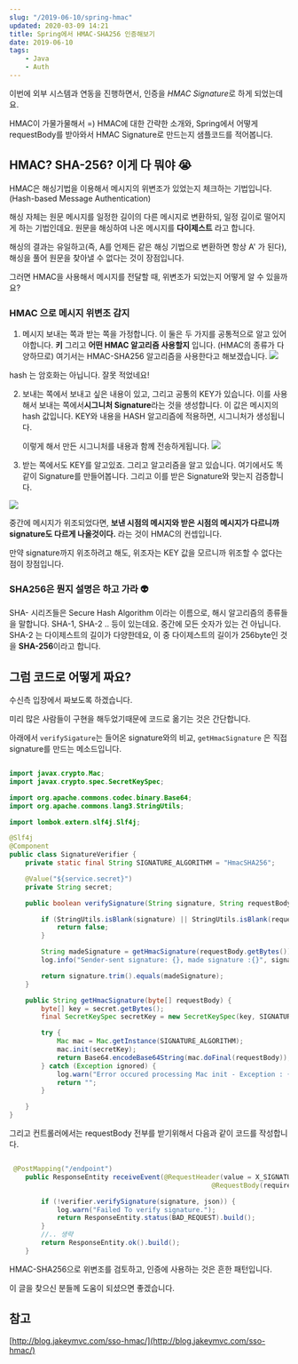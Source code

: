 ```yaml
---
slug: "/2019-06-10/spring-hmac"
updated: 2020-03-09 14:21
title: Spring에서 HMAC-SHA256 인증해보기
date: 2019-06-10
tags: 
    - Java 
    - Auth
---
```


이번에 외부 시스템과 연동을 진행하면서, 인증을 *HMAC Signature*로 하게 되었는데요.

HMAC이 가물가물해서 =) HMAC에 대한 간략한 소개와,
Spring에서 어떻게 requestBody를 받아와서 HMAC Signature로 만드는지 샘플코드를 적어봅니다.


## HMAC? SHA-256? 이게 다 뭐야 😭

HMAC은 해싱기법을 이용해서 메시지의 위변조가 있었는지 체크하는 기법입니다.
(Hash-based Message Authentication)

해싱 자체는 원문 메시지를 일정한 길이의 다른 메시지로 변환하되, 일정 길이로 떨어지게 하는 기법인데요.
원문을 해싱하여 나온 메시지를 **다이제스트** 라고 합니다.

해싱의 결과는 유일하고(즉, A를 언제든 같은 해싱 기법으로 변환하면 항상 A' 가 된다), 
해싱을 풀어 원문을 찾아낼 수 없다는 것이 장점입니다.


그러면 HMAC을 사용해서
메시지를 전달할 때, 위변조가 되었는지 어떻게 알 수 있을까요?


### HMAC 으로 메시지 위변조 감지
1. 메시지 보내는 쪽과 받는 쪽을 가정합니다. 
   이 둘은 두 가지를 공통적으로 알고 있어야합니다. 
   **키** 그리고 **어떤 HMAC 알고리즘 사용할지** 입니다. (HMAC의 종류가 다양하므로)
   여기서는 HMAC-SHA256 알고리즘을 사용한다고 해보겠습니다.
![](../img/2019-06-10/1.png)

<sub><p> hash 는 암호화는 아닙니다. 잘못 적었네요!</p> </sub>


2. 보내는 쪽에서 보내고 싶은 내용이 있고, 그리고 공통의 KEY가 있습니다.
   이를 사용해서 보내는 쪽에서**시그니처 Signature**라는 것을 생성합니다. 
   이 값은 메시지의 hash 값입니다. 
   KEY와 내용을 HASH 알고리즘에 적용하면, 시그니처가 생성됩니다.

   이렇게 해서 만든 시그니처를 내용과 함께 전송하게됩니다. 
![](../img/2019-06-10/2.png)

3. 받는 쪽에서도 KEY를 알고있죠. 그리고 알고리즘을 알고 있습니다. 
   여기에서도 똑같이 Signature를 만들어봅니다. 
   그리고 이를 받은 Signature와 맞는지 검증합니다.

![](../img/2019-06-10/3.png)


중간에 메시지가 위조되었다면, 
**보낸 시점의 메시지와 받은 시점의 메시지가 다르니까 signature도 다르게 나올것이다.** 
라는 것이 HMAC의 컨셉입니다.

만약 signature까지 위조하려고 해도, 위조자는 KEY 값을 모르니까 위조할 수 없다는 점이 장점입니다. 


### SHA256은 뭔지 설명은 하고 가라 👽

SHA- 시리즈들은 Secure Hash Algorithm 이라는 이름으로, 해시 알고리즘의 종류들을 말합니다. 
SHA-1, SHA-2 .. 등이 있는데요. 중간에 모든 숫자가 있는 건 아닙니다. 
SHA-2 는 다이제스트의 길이가 다양한데요, 이 중 다이제스트의 길이가 256byte인 것을 **SHA-256**이라고 합니다. 



## 그럼 코드로 어떻게 짜요?

수신측 입장에서 짜보도록 하겠습니다. 

미리 많은 사람들이 구현을 해두었기때문에 코드로 옮기는 것은 간단합니다. 

아래에서 `verifySigature`는 들어온 signature와의 비교, 
`getHmacSignature` 은 직접 signature를 만드는 메소드입니다. 

```java 

import javax.crypto.Mac;
import javax.crypto.spec.SecretKeySpec;

import org.apache.commons.codec.binary.Base64;
import org.apache.commons.lang3.StringUtils;

import lombok.extern.slf4j.Slf4j;

@Slf4j
@Component
public class SignatureVerifier {
    private static final String SIGNATURE_ALGORITHM = "HmacSHA256";

    @Value("${service.secret}")
    private String secret;

    public boolean verifySignature(String signature, String requestBody) {

        if (StringUtils.isBlank(signature) || StringUtils.isBlank(requestBody)) {
            return false;
        }

        String madeSignature = getHmacSignature(requestBody.getBytes());
        log.info("Sender-sent signature: {}, made signature :{}", signature, madeSignature);

        return signature.trim().equals(madeSignature);
    }

    public String getHmacSignature(byte[] requestBody) {
        byte[] key = secret.getBytes();
        final SecretKeySpec secretKey = new SecretKeySpec(key, SIGNATURE_ALGORITHM);

        try {
            Mac mac = Mac.getInstance(SIGNATURE_ALGORITHM);
            mac.init(secretKey);
            return Base64.encodeBase64String(mac.doFinal(requestBody));
        } catch (Exception ignored) {
            log.warn("Error occured processing Mac init - Exception : {}, secretKey: {}", ignored, secretKey);
            return "";
        }

    }
}

```

그리고 컨트롤러에서는 requestBody 전부를 받기위해서 다음과 같이 코드를 작성합니다. 

```java 

 @PostMapping("/endpoint")
    public ResponseEntity receiveEvent(@RequestHeader(value = X_SIGNATURE, required = false) String signature,
                                                   @RequestBody(required = false) String json) throws IOException {

        if (!verifier.verifySignature(signature, json)) {
            log.warn("Failed To verify signature.");
            return ResponseEntity.status(BAD_REQUEST).build();
        }
        //.. 생략
        return ResponseEntity.ok().build();
    }
```


HMAC-SHA256으로 위변조를 검토하고, 
인증에 사용하는 것은 흔한 패턴입니다. 

이 글을 찾으신 분들께 도움이 되셨으면 좋겠습니다. 



## 참고 

[http://blog.jakeymvc.com/sso-hmac/](http://blog.jakeymvc.com/sso-hmac/)